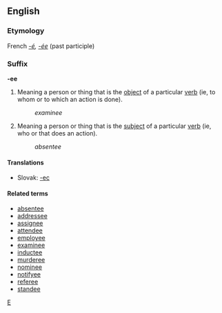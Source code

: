 ==English==
===Etymology===
French ''[[-é]], [[-ée]]'' (past participle)
===Suffix===
'''-ee'''

#Meaning a person or thing that is the [[object]] of a particular [[verb]] (ie, to whom or to which an action is done).
#:''examinee''
#Meaning a person or thing that is the [[subject]] of a particular [[verb]] (ie, who or that does an action).
#:''absentee''

==== Translations ====
*Slovak: [[-ec]]

====Related terms====
*[[absentee]]
*[[addressee]]
*[[assignee]]
*[[attendee]]
*[[employee]]
*[[examinee]]
*[[inductee]]
*[[murderee]]
*[[nominee]]
*[[notifyee]]
*[[referee]]
*[[standee]]

[[Category:English suffixes|E]]